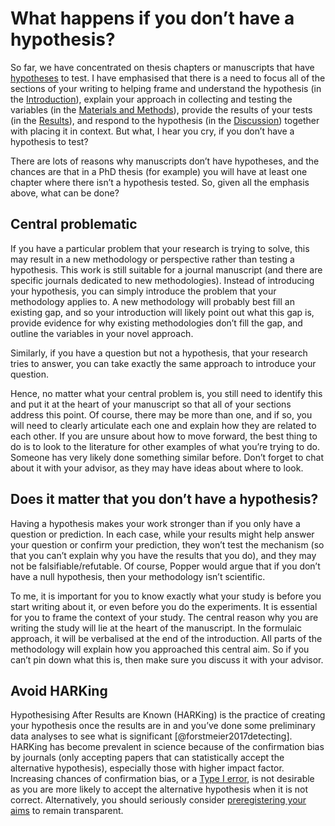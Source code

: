 # What happens if you don’t have a hypothesis? {#nohypothesis}

So far, we have concentrated on thesis chapters or manuscripts that have [hypotheses](#hypothesis) to test. I have emphasised that there is a need to focus all of the sections of your writing to helping frame and understand the hypothesis (in the [Introduction](#introduction)), explain your approach in collecting and testing the variables (in the [Materials and Methods](#methods)), provide the results of your tests (in the [Results](#results)), and respond to the hypothesis (in the [Discussion](#discussion)) together with placing it in context. But what, I hear you cry, if you don’t have a hypothesis to test?

There are lots of reasons why manuscripts don’t have hypotheses, and the chances are that in a PhD thesis (for example) you will have at least one chapter where there isn’t a hypothesis tested. So, given all the emphasis above, what can be done?

## Central problematic
If you have a particular problem that your research is trying to solve, this may result in a new methodology or perspective rather than testing a hypothesis. This work is still suitable for a journal manuscript (and there are specific journals dedicated to new methodologies). Instead of introducing your hypothesis, you can simply introduce the problem that your methodology applies to. A new methodology will probably best fill an existing gap, and so your introduction will likely point out what this gap is, provide evidence for why existing methodologies don’t fill the gap, and outline the variables in your novel approach. 

Similarly, if you have a question but not a hypothesis, that your research tries to answer, you can take exactly the same approach to introduce your question. 

Hence, no matter what your central problem is, you still need to identify this and put it at the heart of your manuscript so that all of your sections address this point. Of course, there may be more than one, and if so, you will need to clearly articulate each one and explain how they are related to each other. If you are unsure about how to move forward, the best thing to do is to look to the literature for other examples of what you’re trying to do. Someone has very likely done something similar before. Don’t forget to chat about it with your advisor, as they may have ideas about where to look.

## Does it matter that you don’t have a hypothesis?
Having a hypothesis makes your work stronger than if you only have a question or prediction. In each case, while your results might help answer your question or confirm your prediction, they won’t test the mechanism (so that you can’t explain why you have the results that you do), and they may not be falsifiable/refutable. Of course, Popper would argue that if you don’t have a null hypothesis, then your methodology isn’t scientific. 

To me, it is important for you to know exactly what your study is before you start writing about it, or even before you do the experiments. It is essential for you to frame the context of your study. The central reason why you are writing the study will lie at the heart of the manuscript. In the formulaic approach, it will be verbalised at the end of the introduction. All parts of the methodology will explain how you approached this central aim. So if you can’t pin down what this is, then make sure you discuss it with your advisor.

## Avoid HARKing 
Hypothesising After Results are Known (HARKing) is the practice of creating your hypothesis once the results are in and you’ve done some preliminary data analyses to see what is significant [@forstmeier2017detecting]. HARKing has become prevalent in science because of the confirmation bias by journals (only accepting papers that can statistically accept the alternative hypothesis), especially those with higher impact factor. Increasing chances of confirmation bias, or a [Type I error](#TypeI), is not desirable as you are more likely to accept the alternative hypothesis when it is not correct. Alternatively, you should seriously consider [preregistering your aims](#transparency) to remain transparent.
